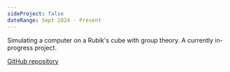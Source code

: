 ```yaml
---
sideProject: false
dateRange: Sept 2024 - Present
---
```


Simulating a computer on a Rubik's cube with group theory. A currently in-progress project.

[GitHub repository](https://github.com/ArhanChaudhary/qter)
